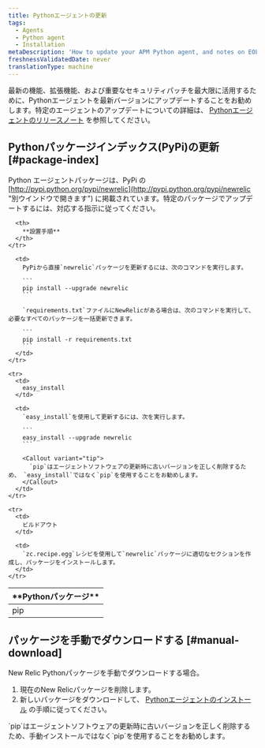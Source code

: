 ```yaml
---
title: Pythonエージェントの更新
tags:
  - Agents
  - Python agent
  - Installation
metaDescription: 'How to update your APM Python agent, and notes on EOL support for early agent versions.'
freshnessValidatedDate: never
translationType: machine
---
```


最新の機能、拡張機能、および重要なセキュリティパッチを最大限に活用するために、Pythonエージェントを最新バージョンにアップデートすることをお勧めします。特定のエージェントのアップデートについての詳細は、 [Pythonエージェントのリリースノート](/docs/release-notes/agent-release-notes/python-release-notes) を参照してください。

## Pythonパッケージインデックス(PyPi)の更新 [#package-index]

Python エージェントパッケージは、PyPi の [http://pypi.python.org/pypi/newrelic](http://pypi.python.org/pypi/newrelic "別ウインドウで開きます") に掲載されています。特定のパッケージでアップデートするには、対応する指示に従ってください。

<table>
  <thead>
    <tr>
      <th width={150}>
        **Pythonパッケージ**
      </th>

      <th>
        **設置手順**
      </th>
    </tr>
  </thead>

  <tbody>
    <tr>
      <td>
        pip
      </td>

      <td>
        PyPiから直接`newrelic`パッケージを更新するには、次のコマンドを実行します。

        ```
        pip install --upgrade newrelic
        ```

        `requirements.txt`ファイルにNewRelicがある場合は、次のコマンドを実行して、必要なすべてのパッケージを一括更新できます。

        ```
        pip install -r requirements.txt
        ```
      </td>
    </tr>

    <tr>
      <td>
        easy_install
      </td>

      <td>
        `easy_install`を使用して更新するには、次を実行します。

        ```
        easy_install --upgrade newrelic
        ```

        <Callout variant="tip">
          `pip`はエージェントソフトウェアの更新時に古いバージョンを正しく削除するため、 `easy_install`ではなく`pip`を使用することをお勧めします。
        </Callout>
      </td>
    </tr>

    <tr>
      <td>
        ビルドアウト
      </td>

      <td>
        `zc.recipe.egg`レシピを使用して`newrelic`パッケージに適切なセクションを作成し、パッケージをインストールします。
      </td>
    </tr>
  </tbody>
</table>

## パッケージを手動でダウンロードする [#manual-download]

New Relic Pythonパッケージを手動でダウンロードする場合。

1. 現在のNew Relicパッケージを削除します。
2. 新しいパッケージをダウンロードして、 [Pythonエージェントのインストール](/docs/agents/python-agent/installation-configuration/python-agent-installation#download-site) の手順に従ってください。

<Callout variant="tip">
  `pip`はエージェントソフトウェアの更新時に古いバージョンを正しく削除するため、手動インストールではなく`pip`を使用することをお勧めします。
</Callout>